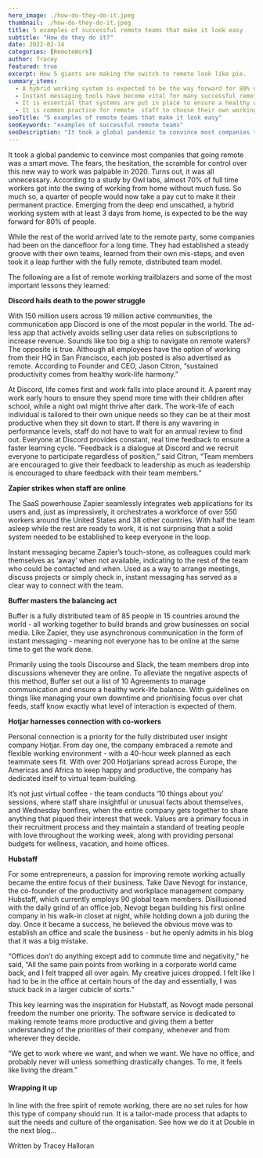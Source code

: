 ```yaml
---
hero_image: ./how-do-they-do-it.jpeg
thumbnail: ./how-do-they-do-it.jpeg
title: 5 examples of successful remote teams that make it look easy
subtitle: "How do they do it?"
date: 2022-02-14
categories: [RemoteWork]
author: Tracey
featured: true
excerpt: How 5 giants are making the switch to remote look like pie.
summary_items:
  - A hybrid working system is expected to be the way forward for 80% of people
  - Instant messaging tools have become vital for many successful remote working companies
  - It is essential that systems are put in place to ensure a healthy work-life balance
  - It is common practice for remote  staff to choose their own working hours
seoTitle: "5 examples of remote teams that make it look easy"
seoKeywords: "examples of successful remote teams"
seoDescription: "It took a global pandemic to convince most companies that going remote was a smart move. The fears, the hesitation, the scramble for control over this new idea."
---
```


It took a global pandemic to convince most companies that going remote was a smart move. The fears, the hesitation, the scramble for control over this new way to work was palpable in 2020. Turns out, it was all unnecessary. According to a study by Owl labs, almost 70% of full time workers got into the swing of working from home without much fuss. So much so, a quarter of people would now take a pay cut to make it their permanent practice. Emerging from the deep end unscathed, a hybrid working system with at least 3 days from home, is expected to be the way forward for 80% of people.

While the rest of the world arrived late to the remote party, some companies had been on the dancefloor for a long time. They had established a steady groove with their own teams, learned from their own mis-steps, and even took it a leap further with the fully remote, distributed team model.

The following are a list of remote working trailblazers and some of the most important lessons they learned:

**Discord hails death to the power struggle**

With 150 million users across 19 million active communities, the communication app Discord is one of the most popular in the world. The ad-less app that actively avoids selling user data relies on subscriptions to increase revenue. Sounds like too big a ship to navigate on remote waters? The opposite is true. Although all employees have the option of working from their HQ in San Francisco, each job posted is also advertised as remote. According to Founder and CEO, Jason Citron, “sustained productivity comes from healthy work-life harmony.”

At Discord, life comes first and work falls into place around it. A parent may work early hours to ensure they spend more time with their children after school, while a night owl might thrive after dark. The work-life of each individual is tailored to their own unique needs so they can be at their most productive when they sit down to start. If there is any wavering in performance levels, staff do not have to wait for an annual review to find out. Everyone at Discord provides constant, real time feedback to ensure a faster learning cycle.
“Feedback is a dialogue at Discord and we recruit everyone to participate regardless of position,” said Citron, “Team members are encouraged to give their feedback to leadership as much as leadership is encouraged to share feedback with their team members.”

**Zapier strikes when staff are online**

The SaaS powerhouse Zapier seamlessly integrates web applications for its users and, just as impressively, it orchestrates a workforce of over 550 workers around the United States and 38 other countries. With half the team asleep while the rest are ready to work, it is not surprising that a solid system needed to be established to keep everyone in the loop.

Instant messaging became Zapier’s touch-stone, as colleagues could mark themselves as ‘away’ when not available, indicating to the rest of the team who could be contacted and when. Used as a way to arrange meetings, discuss projects or simply check in, instant messaging has served as a clear way to connect with the team.

**Buffer masters the balancing act**

Buffer is a fully distributed team of 85 people in 15 countries around the world - all working together to build brands and grow businesses on social media. Like Zapier, they use asynchronous communication in the form of instant messaging - meaning not everyone has to be online at the same time to get the work done.

Primarily using the tools Discourse and Slack, the team members drop into discussions whenever they are online. To alleviate the negative aspects of this method, Buffer set out a list of 10 Agreements to manage communication and ensure a healthy work-life balance. With guidelines on things like managing your own downtime and prioritising focus over chat feeds, staff know exactly what level of interaction is expected of them.

**Hotjar harnesses connection with co-workers**

Personal connection is a priority for the fully distributed user insight company Hotjar. From day one, the company embraced a remote and flexible working environment - with a 40-hour week planned as each teammate sees fit. With over 200 Hotjarians spread across Europe, the Americas and Africa to keep happy and productive, the company has dedicated itself to virtual team-building.

It’s not just virtual coffee - the team conducts ‘10 things about you’ sessions, where staff share insightful or unusual facts about themselves, and Wednesday bonfires, when the entire company gets together to share anything that piqued their interest that week. Values are a primary focus in their recruitment process and they maintain a standard of treating people with love throughout the working week, along with providing personal budgets for wellness, vacation, and home offices.

**Hubstaff**

For some entrepreneurs, a passion for improving remote working actually became the entire focus of their business. Take Dave Nevogt for instance, the co-founder of the productivity and workplace management company Hubstaff, which currently employs 90 global team members. Disillusioned with the daily grind of an office job, Nevogt began building his first online company in his walk-in closet at night, while holding down a job during the day. Once it became a success, he believed the obvious move was to establish an office and scale the business - but he openly admits in his blog that it was a big mistake.

“Offices don’t do anything except add to commute time and negativity,” he said, “All the same pain points from working in a corporate world came back, and I felt trapped all over again. My creative juices dropped. I felt like I had to be in the office at certain hours of the day and essentially, I was stuck back in a larger cubicle of sorts.”

This key learning was the inspiration for Hubstaff, as Novogt made personal freedom the number one priority. The software service is dedicated to making remote teams more productive and giving them a better understanding of the priorities of their company, whenever and from wherever they decide.

“We get to work where we want, and when we want. We have no office, and probably never will unless something drastically changes. To me, it feels like living the dream.”

#### **Wrapping it up**

In line with the free spirit of remote working, there are no set rules for how this type of company should run. It is a tailor-made process that adapts to suit the needs and culture of the organisation. See how we do it at Double in the next blog…

Written by Tracey Halloran
